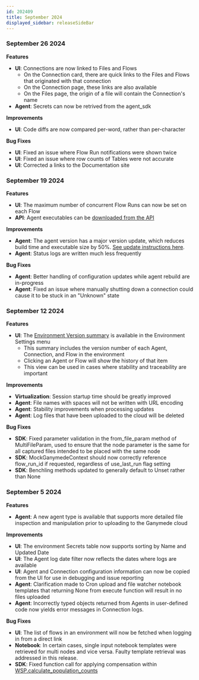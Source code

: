 ```yaml
---
id: 202409
title: September 2024
displayed_sidebar: releaseSideBar
---
```


### September 26 2024

**Features**
- **UI**: Connections are now linked to Files and Flows 
    - On the Connection card, there are quick links to the Files and Flows that originated with that connection
    - On the Connection page, these links are also available
    - On the Files page, the origin of a file will contain the Connection's name
- **Agent**: Secrets can now be retrived from the agent_sdk

**Improvements**
- **UI**: Code diffs are now compared per-word, rather than per-character

**Bug Fixes**
- **UI**: Fixed an issue where Flow Run notifications were shown twice
- **UI**: Fixed an issue where row counts of Tables were not accurate
- **UI**: Corrected a links to the Documentation site


### September 19 2024

**Features**
- **UI**: The maximum number of concurrent Flow Runs can now be set on each Flow
- **API**: Agent executables can be [downloaded from the API](../api/download-agent.api.mdx)

**Improvements**
- **Agent**: The agent version has a major version update, which reduces build time and executable size by 50%. [See update instructions here](AgentVersionHistory.md#508).
- **Agent**: Status logs are written much less frequently

**Bug Fixes**
- **Agent**: Better handling of configuration updates while agent rebuild are in-progress
- **Agent**: Fixed an issue where manually shutting down a connection could cause it to be stuck in an "Unknown" state


### September 12 2024

**Features**
- **UI**: The [Environment Version summary](../app/admin/AdminControls#environment-version) is available in the Environment Settings menu
    - This summary includes the version number of each Agent, Connection, and Flow in the environment
    - Clicking an Agent or Flow will show the history of that item
    - This view can be used in cases where stability and traceability are important

**Improvements**
- **Virtualization**: Session startup time should be greatly improved 
- **Agent**: File names with spaces will not be written with URL encoding
- **Agent**: Stability improvements when processing updates
- **Agent**: Log files that have been uploaded to the cloud will be deleted

**Bug Fixes**
- **SDK**: Fixed parameter validation in the from_file_param method of MultiFileParam, used to ensure that the node parameter is the same for all captured files intended to be placed with the same node
- **SDK**: MockGanymedeContext should now correctly reference flow_run_id if requested, regardless of use_last_run flag setting
- **SDK**: Benchling methods updated to generally default to Unset rather than None


### September 5 2024

**Features**
- **Agent**: A new agent type is available that supports more detailed file inspection and manipulation prior to uploading to the Ganymede cloud


**Improvements**
- **UI**: The environment Secrets table now supports sorting by Name and Updated Date
- **UI**: The Agent log date filter now reflects the dates where logs are available
- **UI**: Agent and Connection configuration information can now be copied from the UI for use in debugging and issue reporting
- **Agent**: Clarification made to Cron upload and file watcher notebook templates that returning None from execute function will result in no files uploaded
- **Agent**: Incorrectly typed objects returned from Agents in user-defined code now yields error messages in Connection logs.


**Bug Fixes**
- **UI**: The list of flows in an environment will now be fetched when logging in from a direct link
- **Notebook**: In certain cases, single input notebook templates were retrieved for multi nodes and vice versa.  Faulty template retrieval was addressed in this release.
- **SDK**: Fixed function call for applying compensation within [WSP.calculate_population_counts](../sdk/markdowns/fcs#function-wspcalculate_population_counts)
